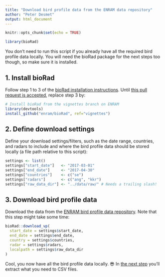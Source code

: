 ```yaml
---
title: "Download bird profile data from the ENRAM data repository"
author: "Peter Desmet"
output: html_document
---
```


```r
knitr::opts_chunk$set(echo = TRUE)
```

```r
library(bioRad)
```

You don't need to run this script if you already have all the required bird profile data locally. You will need the bioRad package for the next steps too though, so make sure it is installed.

## 1. Install bioRad

Follow step 1 to 3 of the [bioRad installation instructions](https://github.com/adokter/bioRad#installation). Until [this pull request is accepted](https://github.com/adokter/bioRad/pull/32), replace step 3 by:

```r
# Install bioRad from the vignettes branch on ENRAM
library(devtools)
install_github("enram/bioRad", ref="vignettes")
```

## 2. Define download settings

Define your download settings/filters, such as the date range, countries, and radars to include and where the bird profile data should be stored locally (a file path relative to this script):

```r
settings <- list()
settings["start_date"]   <- "2017-03-01"
settings["end_date"]     <- "2017-04-30"
settings["countries"]    <- c("se")
settings["radars"]       <- c("ang", "kkr")
settings["raw_data_dir"] <- "../data/raw/" # Needs a trailing slash!
```

## 3. Download bird profile data

Download the data from the [ENRAM bird profile data repository](http://enram.github.io/data-repository). Note that this step might take some time:

```r
bioRad::download_vp(
  start_date = settings$start_date,
  end_date = settings$end_date,
  country = settings$countries,
  radar = settings$radars,
  localpath = settings$raw_data_dir
)
```

Cool, you now have all the bird profile data locally. 😎 In [the next step](2_vp_to_csv.Rmd) you'll extract what you need to CSV files.
